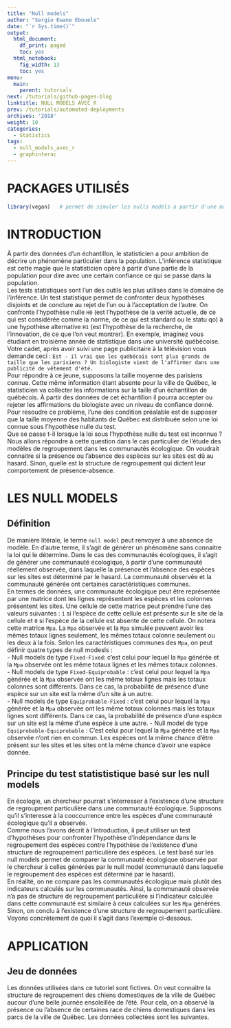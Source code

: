 ```yaml
---
title: "Null models"
author: "Sergio Ewane Ebouele"
date: "`r Sys.time()`"
output:
  html_document:
    df_print: paged
    toc: yes
  html_notebook:
    fig_width: 13
    toc: yes
menu:
  main:
    parent: tutorials
next: /tutorials/github-pages-blog
linktitle: NULL MODELS AVEC R
prev: /tutorials/automated-deployments
archives: '2018'
weight: 10
categories:
  - Statistics
tags:
  - null_models_avec_r
  - graphinterac
---
```



# PACKAGES UTILISÉS

```r
library(vegan)   # permet de simuler les nulls models a partir d'une matrice de présence absence
```


# INTRODUCTION
À partir des données d'un échantillon, le statisticien a pour ambition de décrire un phénomène particulier dans la population. L'inférence statistique est cette magie que le statisticien opère à partir d'une partie de la population pour dire avec une certain confiance ce qui se passe dans la population.  
Les tests statistiques sont l'un des outils les plus utilisés dans le domaine de l'inférence. Un test statistique permet de confronter deux hypothèses disjoints et de conclure au rejet de l'un ou à l'acceptation de l'autre. On confronte l'hypothèse nulle `H0` (est l'hypothèse de la verité actuelle, de ce qui est considérée comme la norme, de ce qui est standard ou le statu qo) à une hypothèse alternative `H1` (est l'hypothèse de la recherche, de l'innovation, de ce que l'on veut montrer). En exemple, imaginez vous étudiant en troisième année de statistique dans une université québécoise. Votre cadet, après avoir suivi une page publicitaire à la télévision vous demande ceci : `Est - il vrai que les québécois sont plus grands de taille que les parisiens ? Un biologiste vient de l'affirmer dans une publicité de vêtement d'été.`  
Pour répondre à ce jeune, supposons la taille moyenne des parisiens connue. Cette même information étant absente pour la ville de Québec, le statisticien va collecter les informations sur la taille d'un échantillon de québécois. À partir des données de cet échantillon il pourra accepter ou rejeter les affirmations du biologiste avec un niveau de confiance donné. Pour resoudre ce problème, l'une des condition préalable est de supposer que la taille moyenne des habitants de Québec est distribuée selon une loi connue sous l'hypothèse nulle du test.  
Que se passe t-il lorsque la loi sous l'hypothèse nulle du test est inconnue ? Nous allons répondre à cette question dans le cas particulier de l'étude des modèles de regroupement dans les communautés écologique. On voudrait connaitre si la présence ou l'absence des espèces sur les sites est dû au hasard. Sinon, quelle est la structure de regroupement qui dictent leur comportement de présence-absence. 


# LES NULL MODELS

## Définition
De manière litérale, le terme `null model` peut renvoyer à une absence de modèle. En d'autre terme, il s'agit de générer un phénomène sans connaitre la loi qui le détermine. Dans le cas des communautés écologiques, il s'agit de générer une communauté écologique, à partir d'une communauté réellement observée,  dans laquelle la présence et l'absence des espèces sur les sites est déterminé par le hasard. La communauté observée et la communauté générée ont certaines caractéristiques communes.  
En termes de données, une communauté écologique peut être représentée par une matrice dont les lignes représentent les espèces et les colonnes présentent les sites. Une cellule de cette matrice peut prendre l'une des valeurs suivantes : `1` si l'espèce de cette cellule est présente sur le site de la cellule et `0` si l'espèce de la cellule est absente de cette cellule. On notera cette matrice `Mpa`.  La `Mpa` observée et la `Mpa` simulée peuvent avoir les mêmes totaux lignes seulement, les mêmes totaux colonne seulement ou les deux à la fois. Selon les caractéristiques communes des `Mpa`, on peut définir quatre types de null modesls :  
  - Null models de type `Fixed-Fixed`: c'est celui pour lequel la `Mpa` générée et la `Mpa` observée ont les même totaux lignes et les mêmes totaux colonnes.  
  - Null models de type `Fixed-Equiprobable` : c'est celui pour lequel la `Mpa` générée et la `Mpa` observée ont les même totaux lignes mais les totaux colonnes sont différents. Dans ce cas, la probabilité de présence d'une espèce sur un site est la même d'un site à un autre.   
  - Null models de type `Equiprobable-Fixed` : c'est celui pour lequel la `Mpa` générée et la `Mpa` observée ont les même totaux colonnes mais les totaux lignes sont différents. Dans ce cas, la probabilité de présence d'une espèce sur un site est la même d'une espèce à une autre. 
  - Null model de type `Equiprobable-Equiprobable` : C'est celui pour lequel la `Mpa` générée et la `Mpa` observée n'ont rien en commun. Les espèces ont la même chance d'être présent sur les sites et les sites ont la même chance d'avoir une espèce donnée. 


## Principe du test statististique basé sur les null models
En écologie, un chercheur pourrait s'interresser à l'existence d'une structure de regroupment particulière dans une communauté écologique. Supposons qu'il s'interesse à la cooccurrence entre les espèces d'une communauté écologique qu'il a observée.  
Comme nous l'avons décrit à l'introduction, il peut utiliser un test d'hypothèses pour confronter l'hypothèse d'indépendance dans le regroupement des espèces contre l'hypothèse de l'existence d'une structure de regroupement particulière des espèces. Le test basé sur les null models permet de comparer la communauté écologique observée par le chercheur à celles générées par le null model (communauté dans laquelle le regroupement des espèces est déterminé par le hasard).  
En réalité, on ne compare pas les communautés écologique mais plutôt des indicateurs calculés sur les communautés. Ainsi, la communauté observée n'a pas de structure de regroupement particulière si l'indicateur calculée dans cette communauté est similaire à ceux calculées sur les `Mpa` générées. Sinon, on conclu à l'existence d'une structure de regroupement particulière.  
Voyons concrètement de quoi il s'agit dans l'exemple ci-dessous.


# APPLICATION

## Jeu de données
Les données utilisées dans ce tutoriel sont fictives. On veut connaitre la structure de regroupement des chiens domestiques de la ville de Québec aucour d'une belle journée ensoleillée de l'été. Pour cela, on a observé  la présence ou l'absence de certaines race de chiens domestiques dans les parcs de la ville de Québec. Les données collectées sont les suivantes.

```r

```












